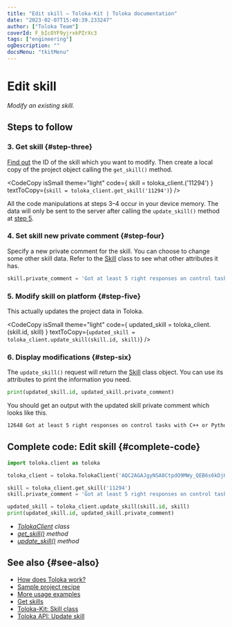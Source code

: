 ```yaml
---
title: "Edit skill — Toloka-Kit | Toloka documentation"
date: "2023-02-07T15:40:39.233247"
author: ["Toloka Team"]
coverId: F_bIcOYF9yjrxkPZrXc3
tags: ["engineering"]
ogDescription: ""
docsMenu: "tkitMenu"
---
```



# Edit skill

_Modify an existing skill._

## Steps to follow

<Import/>

<Instantiate/>

### 3. Get skill {#step-three}

[Find out](/docs-new/toloka-kit/recipes/get-skills) the ID of the skill which you want to modify. Then create a local copy of the project object calling the `get_skill()` method.

<CodeCopy
  isSmall
  theme="light"
  code={
    <HighlightChildren language="python">
      skill = toloka_client.<Term term="get_skill"><GetSkill/></Term>('11294')
    </HighlightChildren>
  }
  textToCopy={`skill = toloka_client.get_skill('11294')`}
/>

<Note mode="restriction" title="Important">

All the code manipulations at steps 3–4 occur in your device memory. The data will only be sent to the server after calling the `update_skill()` method at [step 5](#step-five).

</Note>

### 4. Set skill new private comment {#step-four}

Specify a new private comment for the skill. You can choose to change some other skill data. Refer to the [Skill](/docs-new/toloka-kit/reference/toloka.client.skill.Skill) class to see what other attributes it has.

```python
skill.private_comment = 'Got at least 5 right responses on control tasks with C++ or Python'
```

### 5. Modify skill on platform {#step-five}

This actually updates the project data in Toloka.

<CodeCopy
  isSmall
  theme="light"
  code={
    <HighlightChildren language="python">
      updated_skill = toloka_client.<Term term="update_skill"><UpdateSkill/></Term>(skill.id, skill)
    </HighlightChildren>
  }
  textToCopy={`updated_skill = toloka_client.update_skill(skill.id, skill)`}
/>

### 6. Display modifications {#step-six}

The `update_skill()` request will return the [Skill](/docs-new/toloka-kit/reference/toloka.client.skill.Skill) class object. You can use its attributes to print the information you need.

```python
print(updated_skill.id, updated_skill.private_comment)
```

You should get an output with the updated skill private comment which looks like this.

```bash
12648 Got at least 5 right responses on control tasks with C++ or Python
```

## Complete code: Edit skill {#complete-code}

```python
import toloka.client as toloka

toloka_client = toloka.TolokaClient('AQC2AGAJgyNSA8CtpdO9MWy_QEB6s6kDjHUoElE', 'PRODUCTION')

skill = toloka_client.get_skill('11294')
skill.private_comment = 'Got at least 5 right responses on control tasks with C++ or Python'

updated_skill = toloka_client.update_skill(skill.id, skill)
print(updated_skill.id, updated_skill.private_comment)
```

<Note mode="tip" title="List of classes and methods used in this recipe">

- _[TolokaClient](/docs-new/toloka-kit/reference/toloka.client.TolokaClient) class_
- _[get_skill()](/docs-new/toloka-kit/reference/toloka.client.TolokaClient.get_skill) method_
- _[update_skill()](/docs-new/toloka-kit/reference/toloka.client.TolokaClient.update_skill) method_

</Note>

## See also {#see-also}

- [How does Toloka work?](/docs-new/guide/overview)
- [Sample project recipe](/docs-new/toloka-kit/recipes/learn-basics)
- [More usage examples](/docs-new/toloka-kit/recipes/use-cases)
- [Get skills](/docs-new/toloka-kit/recipes/get-skills)
- [Toloka-Kit: Skill class](/docs-new/toloka-kit/reference/toloka.client.skill.Skill)
- [Toloka API: Update skill](https://toloka.ai/docs/api/api-reference/#put-/skills/-id-)
